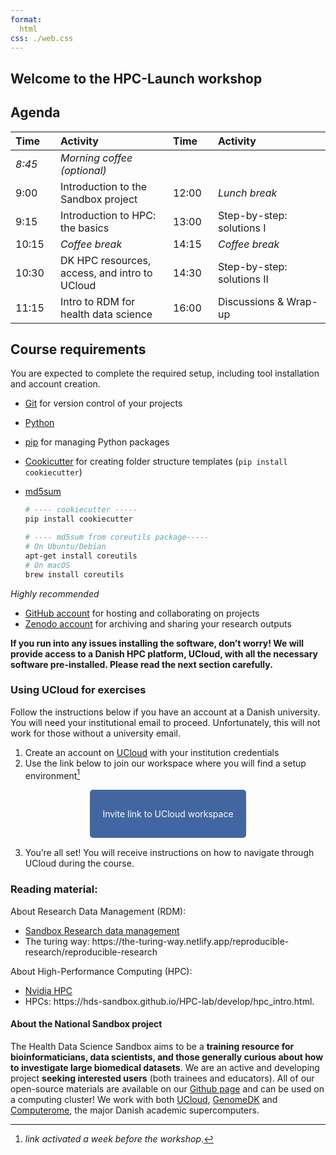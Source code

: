 ```yaml
---
format: 
  html
css: ./web.css
---
```


:::{.hero-banner}
# Welcome to the HPC-Launch workshop 
:::

## Agenda

| Time | Activity | Time | Activity |
|:-|:----|:-|:----|
| *8:45*	|	*Morning coffee (optional)* |  
| 9:00	|	Introduction to the Sandbox project | 12:00	|	*Lunch break* |
| 9:15	|	Introduction to HPC: the basics | 13:00	|	Step-by-step: solutions I |
| 10:15	|	*Coffee break* |  14:15	|	*Coffee break* |
| 10:30	|	DK HPC resources, access, and intro to UCloud | 14:30	|	Step-by-step: solutions II |
| 11:15	|	Intro to RDM for health data science | 16:00	|	Discussions & Wrap-up |

## Course requirements 

:::{.callout-warning title="Required preparation"}
You are expected to complete the required setup, including tool installation and account creation. 

- [Git](https://git-scm.com/downloads) for version control of your projects
- [Python](https://www.python.org/)
- [pip](https://pip.pypa.io/en/stable/installation/) for managing Python packages
- [Cookicutter](https://cookiecutter.readthedocs.io/en/stable/) for creating folder structure templates (`pip install cookiecutter`)
- [md5sum](https://www.gnu.org/software/coreutils/manual/html_node/md5sum-invocation.html)
  ```.bash
  # ---- cookiecutter -----
  pip install cookiecutter

  # ---- md5sum from coreutils package-----
  # On Ubuntu/Debian
  apt-get install coreutils
  # On macOS
  brew install coreutils
  ```

*Highly recommended*

- [GitHub account](https://github.com/) for hosting and collaborating on projects
- [Zenodo account](https://zenodo.org/) for archiving and sharing your research outputs

**If you run into any issues installing the software, don't worry! We will provide access to a Danish HPC platform, UCloud, with all the necessary software pre-installed. Please read the next section carefully.**
:::

### Using UCloud for exercises 

:::{.callout-warning}
Follow the instructions below if you have an account at a Danish university. You will need your institutional email to proceed. Unfortunately, this will not work for those without a university email.
:::

1. Create an account on [UCloud](https://cloud.sdu.dk/) with your institution credentials 
2. Use the link below to join our workspace where you will find a setup environment^[*link activated a week before the workshop*.]

&nbsp;

 <p align="center">
  <a href="https://cloud.sdu.dk/app/projects/invite/b1bc6434-8340-48cd-8674-18a6b13eabcc" style="background-color: #4266A1; color: #FFFFFF; padding: 30px 20px; text-decoration: none; border-radius: 5px;">
    Invite link to
    UCloud workspace
  </a>
</p>

&nbsp;

3. You’re all set! You will receive instructions on how to navigate through UCloud during the course.

### Reading material:  

About Research Data Management (RDM): 

- [Sandbox Research data management](https://hds-sandbox.github.io/RDM_biodata_course/)
- The turing way: https://the-turing-way.netlify.app/reproducible-research/reproducible-research  

About High-Performance Computing (HPC): 

- [Nvidia HPC](https://www.nvidia.com/en-us/glossary/high-performance-computing/)
- HPCs: https://hds-sandbox.github.io/HPC-lab/develop/hpc_intro.html.  

<!-- 
## Discussion and feedback

We hope you enjoyed the workshop. As data scientists, we also would be really happy for some quantifiable info and feedback - we want to build things that the Danish health data science community is excited to use. <b>Please, fill-up the feedback fork [LINK] before you head out for the day ^[*link activated on day of the workshop*.].</b>

&nbsp;

You can download our RDM roadmap [here](https://hds-sandbox.github.io/RDM_biodata_course/develop/cheatSheet.html). 

:::{.callout-note  appearance="simple" icon=false} 
<h4 align=center>Nice meeting you and we hope to see you again!</h4> 
::: 
 -->

#### About the National Sandbox project 

The Health Data Science Sandbox aims to be a **training resource for bioinformaticians, data scientists, and those generally curious about how to investigate large biomedical datasets**. We are an active and developing project **seeking interested users** (both trainees and educators). All of our open-source materials are available on our [Github page](https://github.com/hds-sandbox) and can be used on a computing cluster! We work with both [UCloud](https://cloud/sdu.dk), [GenomeDK](https://genome.au.dk) and [Computerome](https://www.computerome.dk/), the major Danish academic supercomputers.
